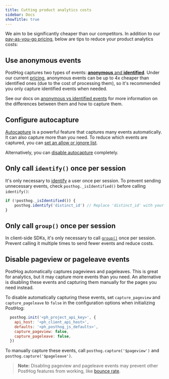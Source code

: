 ```yaml
---
title: Cutting product analytics costs
sidebar: Docs
showTitle: true
---
```


We aim to be significantly cheaper than our competitors. In addition to our [pay-as-you-go pricing](/pricing), below are tips to reduce your product analytics costs:

## Use anonymous events

PostHog captures two types of events: [**anonymous** and **identified**](/docs/data/anonymous-vs-identified-events). Under our current [pricing](/pricing), anonymous events can be up to 4x cheaper than identified ones (due to the cost of processing them), so it's recommended you only capture identified events when needed.

See our docs on [anonymous vs identified events](/docs/data/anonymous-vs-identified-events) for more information on the differences between them and how to capture them.

## Configure autocapture

[Autocapture](/docs/product-analytics/autocapture) is a powerful feature that captures many events automatically. It can also capture more than you need. To reduce which events are captured, you can [set an allow or ignore list](/docs/product-analytics/autocapture#reducing-events-with-an-allow-and-ignorelist).

Alternatively, you can [disable autocapture](/docs/product-analytics/autocapture#disabling-autocapture) completely.

## Only call `identify()` once per session

It's only necessary to [identify](/docs/product-analytics/identify) a user once per session. To prevent sending unnecessary events, check `posthog._isIdentified()` before calling `identify()`:

```js
if (!posthog._isIdentified()) {
    posthog.identify('distinct_id') // Replace 'distinct_id' with your user's unique identifier
}
```

## Only call `group()` once per session

In client-side SDKs, it's only necessary to call [`group()`](/docs/product-analytics/group-analytics) once per session. Prevent calling it multiple times to send fewer events and reduce costs.

## Disable pageview or pageleave events

PostHog automatically captures pageviews and pageleaves. This is great for analytics, but it may capture more events than you need. An alternative is disabling these events and capturing them manually for the pages you need instead.

To disable automatically capturing these events, set `capture_pageview` and `capture_pageleave` to `false` in the configuration options when initializing PostHog:

```js
  posthog.init('<ph_project_api_key>', {
    api_host: '<ph_client_api_host>',
    defaults: '<ph_posthog_js_defaults>',
    capture_pageview: false,
    capture_pageleave: false,
  })
```

To manually capture these events, call `posthog.capture('$pageview')` and `posthog.capture('$pageleave')`.

> **Note:** Disabling pageview and pageleave events may prevent other PostHog features from working, like [bounce rate](/docs/data/events#how-events-power-posthog).
